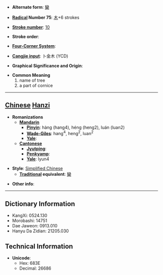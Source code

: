 * '''Alternate form''': [[欒]]

* '''[[Wiktionary:Chinese radical index| Radical]] Number 75''': [[Wiktionary:Chinese radical index 木|木]]+6 strokes

* '''[[Wiktionary:Chinese total strokes index|Stroke number]]''': [[Wiktionary:Chinese total strokes index 10|10]]

* '''Stroke order''': 

* '''[[Wiktionary:Chinese four corner index|Four-Corner System]]''': 

* '''[[Wiktionary:Chinese Cangjie index|Cangjie input]]''': 卜金木 (YCD)

* '''Graphical Significance and Origin''': 

* '''Common Meaning'''
*#name of tree
*# a part of cornice


----

== [[Chinese]] [[Hanzi]] ==

* '''Romanizations'''
** '''[[Mandarin]]'''
*** '''[[Pinyin]]''': hàng (hang4), héng (heng2), luán (luan2)
*** '''[[Wade-Giles]]''': hang<sup>4</sup>, heng<sup>2</sup>, luan<sup>2</sup>
*** '''[[Yale]]''': 
** '''[[Cantonese]]'''
*** '''[[Jyutping]]''':
*** '''[[Penkyamp]]''': 
*** '''[[Yale]]''': lyun4

* '''Style''': [[Simplified Chinese]] 
** '''[[Traditional Chinese|Traditional]] equivalent''': [[欒]]

* '''Other info''': 

----

== Dictionary Information ==

* KangXi: 0524.130
* Morobashi: 14751
* Dae Jaweon: 0913.010
* Hanyu Da Zidian: 21205.030

== Technical Information ==

* '''Unicode''':
** Hex: 683E
** Decimal: 26686